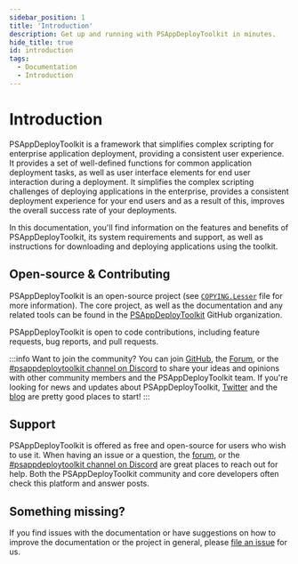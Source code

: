 ```yaml
---
sidebar_position: 1
title: 'Introduction'
description: Get up and running with PSAppDeployToolkit in minutes.
hide_title: true
id: introduction
tags:
  - Documentation
  - Introduction
---
```


# Introduction

PSAppDeployToolkit is a framework that simplifies complex scripting for enterprise application deployment, providing a consistent user experience. It provides a set of well-defined functions for common application deployment tasks, as well as user interface elements for end user interaction during a deployment. It simplifies the complex scripting challenges of deploying applications in the enterprise, provides a consistent deployment experience for your end users and as a result of this, improves the overall success rate of your deployments.

In this documentation, you'll find information on the features and benefits of PSAppDeployToolkit, its system requirements and support, as well as instructions for downloading and deploying applications using the toolkit.

## Open-source & Contributing

PSAppDeployToolkit is an open-source project (see [`COPYING.Lesser`](https://github.com/psappdeploytoolkit/psappdeploytoolkit/blob/master/COPYING.Lesser) file for more information). The core project, as well as the documentation and any related tools can be found in the [PSAppDeployToolkit](https://github.com/psappdeploytoolkit) GitHub organization.

PSAppDeployToolkit is open to code contributions, including feature requests, bug reports, and pull requests.

:::info
Want to join the community?
You can join [GitHub](https://github.com/psappdeploytoolkit/psappdeploytoolkit), the [Forum](https://discourse.psappdeploytoolkit.com), or the [#psappdeploytoolkit channel on Discord](https://discord.com/channels/618712310185197588/627204361545842688) to share your ideas and opinions with other community members and the PSAppDeployToolkit team. If you're looking for news and updates about PSAppDeployToolkit, [Twitter](https://twitter.com/psappdeploytoolkitjs) and the [blog](https://psappdeploytoolkit.io/blog) are pretty good places to start!
:::

## Support

PSAppDeployToolkit is offered as free and open-source for users who wish to use it. When having an issue or a question, the [forum](https://discourse.psappdeploytoolkit.com), or the [#psappdeploytoolkit channel on Discord](https://discord.com/channels/618712310185197588/627204361545842688) are great places to reach out for help. Both the PSAppDeployToolkit community and core developers often check this platform and answer posts.

## Something missing?

If you find issues with the documentation or have suggestions on how to improve the documentation or the project in general, please [file an issue](https://github.com/PSAppDeployToolkit/PSAppDeployToolkit/issues) for us.
